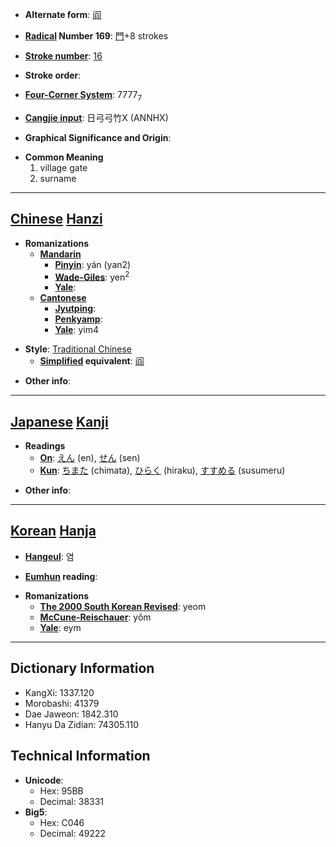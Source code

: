 * '''Alternate form''': [[阎]]

* '''[[Wiktionary:Chinese radical index| Radical]] Number 169''': [[Wiktionary:Chinese radical index 門|門]]+8 strokes

* '''[[Wiktionary:Chinese total strokes index|Stroke number]]''': [[Wiktionary:Chinese total strokes index 16|16]]

* '''Stroke order''': 

* '''[[Wiktionary:Chinese four corner index|Four-Corner System]]''': 7777<sub>7</sub>

* '''[[Wiktionary:Chinese Cangjie index|Cangjie input]]''': 日弓弓竹X (ANNHX)

* '''Graphical Significance and Origin''': 

* '''Common Meaning'''
*#village gate
*# surname


----

== [[Chinese]] [[Hanzi]] ==

* '''Romanizations'''
** '''[[Mandarin]]'''
*** '''[[Pinyin]]''': yán (yan2)
*** '''[[Wade-Giles]]''': yen<sup>2</sup>
*** '''[[Yale]]''': 
** '''[[Cantonese]]'''
*** '''[[Jyutping]]''':
*** '''[[Penkyamp]]''': 
*** '''[[Yale]]''': yim4

* '''Style''': [[Traditional Chinese]] 
** '''[[Simplified Chinese|Simplified]] equivalent''': [[阎]]

* '''Other info''': 

----

== [[Japanese]] [[Kanji]] ==

* '''Readings'''
** '''[[On]]''': [[えん]] (en), [[せん]] (sen)
** '''[[Kun]]''': [[ちまた]] (chimata), [[ひらく]] (hiraku), [[すすめる]] (susumeru)

* '''Other info''':  

----

== [[Korean]] [[Hanja]] ==

* '''[[Hangeul]]''': 염

* '''[[Eumhun]] reading''': 

* '''Romanizations'''
** '''[[The 2000 South Korean Revised Romanization|The 2000 South Korean Revised]]''': yeom
** '''[[McCune-Reischauer]]''': yŏm
** '''[[Yale]]''': eym

----

== Dictionary Information ==

* KangXi: 1337.120
* Morobashi: 41379
* Dae Jaweon: 1842.310
* Hanyu Da Zidian: 74305.110

== Technical Information ==

* '''Unicode''':
** Hex: 95BB
** Decimal: 38331
* '''Big5''':
** Hex: C046
** Decimal: 49222